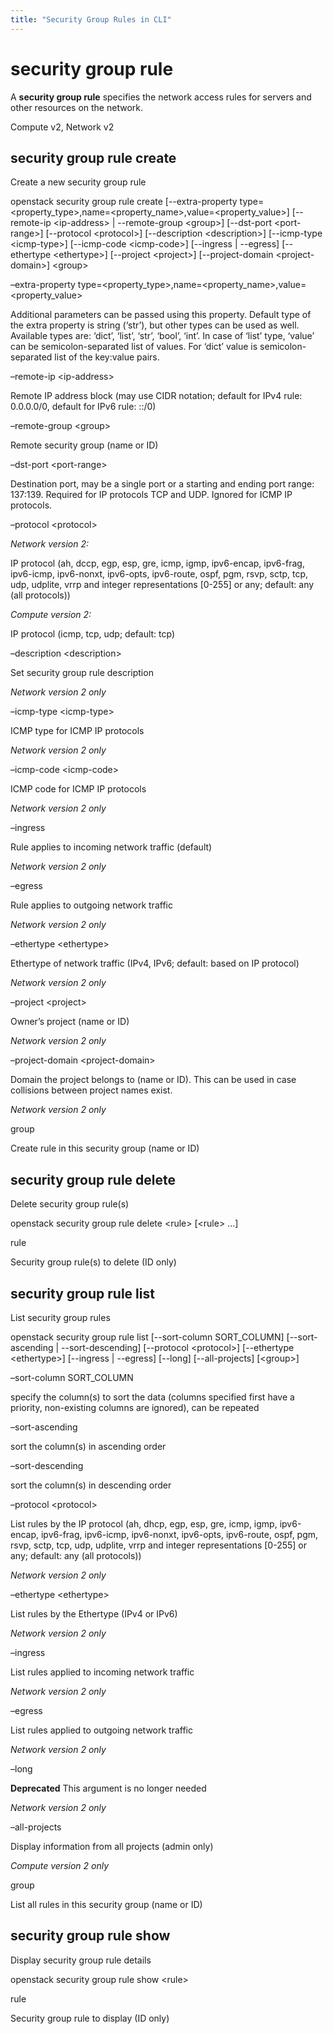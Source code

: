 ```yaml
---
title: "Security Group Rules in CLI"
---
```


# security group rule

A **security group rule** specifies the network access rules for servers and other resources on the network.

Compute v2, Network v2

## security group rule create

Create a new security group rule

openstack security group rule create
&#x20;   \[--extra-property type=\<property\_type>,name=\<property\_name>,value=\<property\_value>]
&#x20;   \[--remote-ip \<ip-address> | --remote-group \<group>]
&#x20;   \[--dst-port \<port-range>]
&#x20;   \[--protocol \<protocol>]
&#x20;   \[--description \<description>]
&#x20;   \[--icmp-type \<icmp-type>]
&#x20;   \[--icmp-code \<icmp-code>]
&#x20;   \[--ingress | --egress]
&#x20;   \[--ethertype \<ethertype>]
&#x20;   \[--project \<project>]
&#x20;   \[--project-domain \<project-domain>]
&#x20;   \<group>

–extra-property type=\<property\_type>,name=\<property\_name>,value=\<property\_value>

Additional parameters can be passed using this property. Default type of the extra property is string (‘str’), but other types can be used as well. Available types are: ‘dict’, ‘list’, ‘str’, ‘bool’, ‘int’. In case of ‘list’ type, ‘value’ can be semicolon-separated list of values. For ‘dict’ value is semicolon-separated list of the key:value pairs.

–remote-ip \<ip-address>

Remote IP address block (may use CIDR notation; default for IPv4 rule: 0.0.0.0/0, default for IPv6 rule: ::/0)

–remote-group \<group>

Remote security group (name or ID)

–dst-port \<port-range>

Destination port, may be a single port or a starting and ending port range: 137:139. Required for IP protocols TCP and UDP. Ignored for ICMP IP protocols.

–protocol \<protocol>

*Network version 2:*

IP protocol (ah, dccp, egp, esp, gre, icmp, igmp, ipv6-encap, ipv6-frag, ipv6-icmp, ipv6-nonxt, ipv6-opts, ipv6-route, ospf, pgm, rsvp, sctp, tcp, udp, udplite, vrrp and integer representations \[0-255] or any; default: any (all protocols))

*Compute version 2:*

IP protocol (icmp, tcp, udp; default: tcp)

–description \<description>

Set security group rule description

*Network version 2 only*

–icmp-type \<icmp-type>

ICMP type for ICMP IP protocols

*Network version 2 only*

–icmp-code \<icmp-code>

ICMP code for ICMP IP protocols

*Network version 2 only*

–ingress

Rule applies to incoming network traffic (default)

*Network version 2 only*

–egress

Rule applies to outgoing network traffic

*Network version 2 only*

–ethertype \<ethertype>

Ethertype of network traffic (IPv4, IPv6; default: based on IP protocol)

*Network version 2 only*

–project \<project>

Owner’s project (name or ID)

*Network version 2 only*

–project-domain \<project-domain>

Domain the project belongs to (name or ID). This can be used in case collisions between project names exist.

*Network version 2 only*

group

Create rule in this security group (name or ID)

## security group rule delete

Delete security group rule(s)

openstack security group rule delete \<rule> \[\<rule> ...]

rule

Security group rule(s) to delete (ID only)

## security group rule list

List security group rules

openstack security group rule list
&#x20;   \[--sort-column SORT\_COLUMN]
&#x20;   \[--sort-ascending | --sort-descending]
&#x20;   \[--protocol \<protocol>]
&#x20;   \[--ethertype \<ethertype>]
&#x20;   \[--ingress | --egress]
&#x20;   \[--long]
&#x20;   \[--all-projects]
&#x20;   \[\<group>]

–sort-column SORT\_COLUMN

specify the column(s) to sort the data (columns specified first have a priority, non-existing columns are ignored), can be repeated

–sort-ascending

sort the column(s) in ascending order

–sort-descending

sort the column(s) in descending order

–protocol \<protocol>

List rules by the IP protocol (ah, dhcp, egp, esp, gre, icmp, igmp, ipv6-encap, ipv6-frag, ipv6-icmp, ipv6-nonxt, ipv6-opts, ipv6-route, ospf, pgm, rsvp, sctp, tcp, udp, udplite, vrrp and integer representations \[0-255] or any; default: any (all protocols))

*Network version 2 only*

–ethertype \<ethertype>

List rules by the Ethertype (IPv4 or IPv6)

*Network version 2 only*

–ingress

List rules applied to incoming network traffic

*Network version 2 only*

–egress

List rules applied to outgoing network traffic

*Network version 2 only*

–long

**Deprecated** This argument is no longer needed

*Network version 2 only*

–all-projects

Display information from all projects (admin only)

*Compute version 2 only*

group

List all rules in this security group (name or ID)

## security group rule show

Display security group rule details

openstack security group rule show \<rule>

rule

Security group rule to display (ID only)
